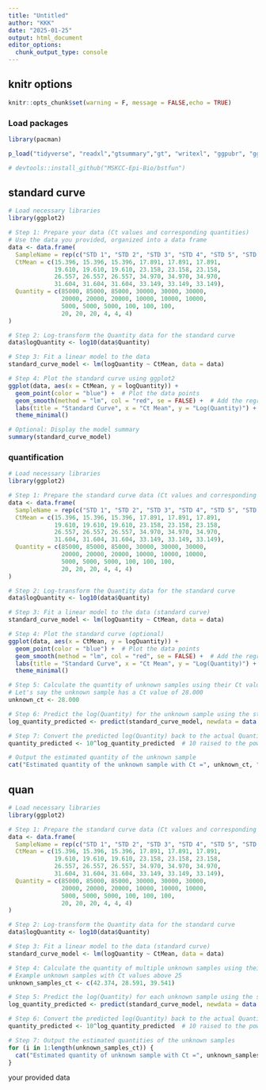 ---
title: "Untitled"
author: "KKK"
date: "2025-01-25"
output: html_document
editor_options: 
  chunk_output_type: console
---

## knitr options
```{r setup, include=FALSE}
knitr::opts_chunk$set(warning = F, message = FALSE,echo = TRUE)
```

### Load packages

```{r }
library(pacman)

p_load("tidyverse", "readxl","gtsummary","gt", "writexl", "ggpubr", "ggplot2","here","dgof", "reshape2","psych","DescTools","mdatools","lme4", "Matrix","sjPlot","rms","here","bstfun","patchwork","rstatix", "car","flextable","purrr","lattice","cutpointr","binom","devtools","effsize","pROC")

# devtools::install_github("MSKCC-Epi-Bio/bstfun")


```

## standard curve
```{r}

# Load necessary libraries
library(ggplot2)

# Step 1: Prepare your data (Ct values and corresponding quantities)
# Use the data you provided, organized into a data frame
data <- data.frame(
  SampleName = rep(c("STD 1", "STD 2", "STD 3", "STD 4", "STD 5", "STD 6", "STD 7", "STD 8"), each = 3),
  CtMean = c(15.396, 15.396, 15.396, 17.891, 17.891, 17.891, 
             19.610, 19.610, 19.610, 23.158, 23.158, 23.158, 
             26.557, 26.557, 26.557, 34.970, 34.970, 34.970, 
             31.604, 31.604, 31.604, 33.149, 33.149, 33.149),
  Quantity = c(85000, 85000, 85000, 30000, 30000, 30000, 
               20000, 20000, 20000, 10000, 10000, 10000, 
               5000, 5000, 5000, 100, 100, 100, 
               20, 20, 20, 4, 4, 4)
)

# Step 2: Log-transform the Quantity data for the standard curve
data$logQuantity <- log10(data$Quantity)

# Step 3: Fit a linear model to the data
standard_curve_model <- lm(logQuantity ~ CtMean, data = data)

# Step 4: Plot the standard curve using ggplot2
ggplot(data, aes(x = CtMean, y = logQuantity)) +
  geom_point(color = "blue") +  # Plot the data points
  geom_smooth(method = "lm", col = "red", se = FALSE) +  # Add the regression line
  labs(title = "Standard Curve", x = "Ct Mean", y = "Log(Quantity)") +
  theme_minimal()

# Optional: Display the model summary
summary(standard_curve_model)


```

### quantification
```{r}
# Load necessary libraries
library(ggplot2)

# Step 1: Prepare the standard curve data (Ct values and corresponding quantities)
data <- data.frame(
  SampleName = rep(c("STD 1", "STD 2", "STD 3", "STD 4", "STD 5", "STD 6", "STD 7", "STD 8"), each = 3),
  CtMean = c(15.396, 15.396, 15.396, 17.891, 17.891, 17.891, 
             19.610, 19.610, 19.610, 23.158, 23.158, 23.158, 
             26.557, 26.557, 26.557, 34.970, 34.970, 34.970, 
             31.604, 31.604, 31.604, 33.149, 33.149, 33.149),
  Quantity = c(85000, 85000, 85000, 30000, 30000, 30000, 
               20000, 20000, 20000, 10000, 10000, 10000, 
               5000, 5000, 5000, 100, 100, 100, 
               20, 20, 20, 4, 4, 4)
)

# Step 2: Log-transform the Quantity data for the standard curve
data$logQuantity <- log10(data$Quantity)

# Step 3: Fit a linear model to the data (standard curve)
standard_curve_model <- lm(logQuantity ~ CtMean, data = data)

# Step 4: Plot the standard curve (optional)
ggplot(data, aes(x = CtMean, y = logQuantity)) +
  geom_point(color = "blue") +  # Plot the data points
  geom_smooth(method = "lm", col = "red", se = FALSE) +  # Add the regression line
  labs(title = "Standard Curve", x = "Ct Mean", y = "Log(Quantity)") +
  theme_minimal()

# Step 5: Calculate the quantity of unknown samples using their Ct values
# Let's say the unknown sample has a Ct value of 28.000
unknown_ct <- 28.000

# Step 6: Predict the log(Quantity) for the unknown sample using the standard curve model
log_quantity_predicted <- predict(standard_curve_model, newdata = data.frame(CtMean = unknown_ct))

# Step 7: Convert the predicted log(Quantity) back to the actual Quantity (by taking the inverse log)
quantity_predicted <- 10^log_quantity_predicted  # 10 raised to the power of predicted log(Quantity)

# Output the estimated quantity of the unknown sample
cat("Estimated quantity of the unknown sample with Ct =", unknown_ct, "is:", quantity_predicted, "units\n")


```

## quan
```{r}
# Load necessary libraries
library(ggplot2)

# Step 1: Prepare the standard curve data (Ct values and corresponding quantities)
data <- data.frame(
  SampleName = rep(c("STD 1", "STD 2", "STD 3", "STD 4", "STD 5", "STD 6", "STD 7", "STD 8"), each = 3),
  CtMean = c(15.396, 15.396, 15.396, 17.891, 17.891, 17.891, 
             19.610, 19.610, 19.610, 23.158, 23.158, 23.158, 
             26.557, 26.557, 26.557, 34.970, 34.970, 34.970, 
             31.604, 31.604, 31.604, 33.149, 33.149, 33.149),
  Quantity = c(85000, 85000, 85000, 30000, 30000, 30000, 
               20000, 20000, 20000, 10000, 10000, 10000, 
               5000, 5000, 5000, 100, 100, 100, 
               20, 20, 20, 4, 4, 4)
)

# Step 2: Log-transform the Quantity data for the standard curve
data$logQuantity <- log10(data$Quantity)

# Step 3: Fit a linear model to the data (standard curve)
standard_curve_model <- lm(logQuantity ~ CtMean, data = data)

# Step 4: Calculate the quantity of multiple unknown samples using their Ct values
# Example unknown samples with Ct values above 25
unknown_samples_ct <- c(42.374, 28.591, 39.541)

# Step 5: Predict the log(Quantity) for each unknown sample using the standard curve model
log_quantity_predicted <- predict(standard_curve_model, newdata = data.frame(CtMean = unknown_samples_ct))

# Step 6: Convert the predicted log(Quantity) back to the actual Quantity (by taking the inverse log)
quantity_predicted <- 10^log_quantity_predicted  # 10 raised to the power of predicted log(Quantity)

# Step 7: Output the estimated quantities of the unknown samples
for (i in 1:length(unknown_samples_ct)) {
  cat("Estimated quantity of unknown sample with Ct =", unknown_samples_ct[i], "is:", quantity_predicted[i], "units\n")
}

```
your provided data
